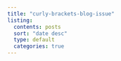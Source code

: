```yaml
---
title: "curly-brackets-blog-issue"
listing:
  contents: posts
  sort: "date desc"
  type: default
  categories: true
---
```



